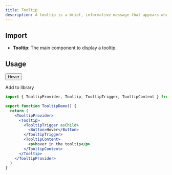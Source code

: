 ```yaml
---
title: Tooltip
description: A tooltip is a brief, informative message that appears when a user interacts with an element.
---
```


## Import

- **Tooltip**: The main component to display a tooltip.

## Usage

<div className='w-full flex justify-center'>
  <TooltipProvider>
    <Tooltip>
      <TooltipTrigger asChild>
        <Button>Hover</Button>
      </TooltipTrigger>
      <TooltipContent>
        <p className='m-0'>Add to library</p>
      </TooltipContent>
    </Tooltip>
  </TooltipProvider>
</div>

```jsx
import { TooltipProvider, Tooltip, TooltipTrigger, TooltipContent } from '@openlite/ui'

export function TooltipDemo() {
  return (
    <TooltipProvider>
      <Tooltip>
        <TooltipTrigger asChild>
          <Button>Hover</Button>
        </TooltipTrigger>
        <TooltipContent>
          <p>hover in the tooltip</p>
        </TooltipContent>
      </Tooltip>
    </TooltipProvider>
  )
}
```